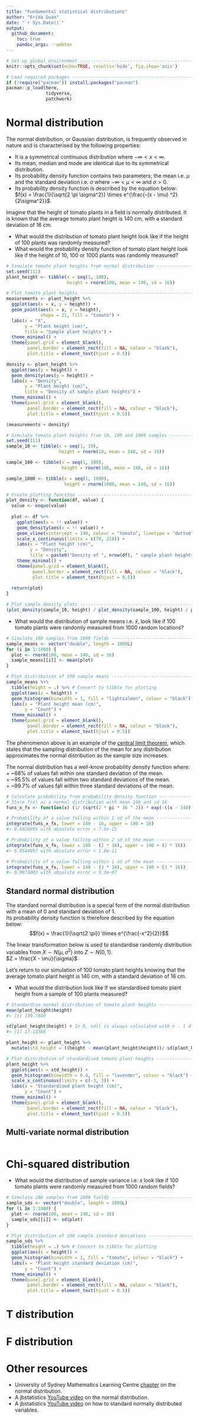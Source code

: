 ```yaml
---
title: "Fundamental statistical distributions"  
author: "Erika Duan"
date: "`r Sys.Date()`"
output:
  github_document:
    toc: true
    pandoc_args: --webtex   
---
```


```r
# Set up global environment ----------------------------------------------------
knitr::opts_chunk$set(echo=TRUE, results='hide', fig.show='asis')  
```


```r
# Load required packages -------------------------------------------------------  
if (!require("pacman")) install.packages("pacman")
pacman::p_load(here,  
               tidyverse,
               patchwork)   
```


# Normal distribution    

The normal distribution, or Gaussian distribution, is frequently observed in nature and is characterised by the following properties:    

+ It is a symmetrical continuous distribution where $-\infty < x < \infty$.   
+ Its mean, median and mode are identical due to its symmetrical distribution.  
+ Its probability density function contains two parameters; the mean i.e. $\mu$ and the standard deviation i.e. $\sigma$ where $-\infty < \mu < \infty$ and $\sigma > 0$.   
+ Its probability density function is described by the equation below:   
$f(x) = \frac{1}{\sqrt{2 \pi \sigma^2}} \times e^{\frac{-(x - \mu) ^2}{2\sigma^2}}$.      

Imagine that the height of tomato plants in a field is normally distributed. It is known that the average tomato plant height is 140 cm, with a standard deviation of 16 cm.

+ What would the distribution of tomato plant height look like if the height of 100 plants was randomly measured?
+ What would the probability density function of tomato plant height look like if the height of 10, 100 or 1000 plants was randomly measured?  

```r
# Simulate tomato plant heights from normal distribution -----------------------
set.seed(111)  
plant_height <- tibble(x = seq(1, 100),
                       height = rnorm(100, mean = 140, sd = 16))  

# Plot tomato plant heights ----------------------------------------------------
measurements <- plant_height %>%
  ggplot(aes(x = x, y = height)) + 
  geom_point(aes(x = x, y = height),
             shape = 21, fill = "tomato") + 
  labs(x = "X",
       y = "Plant height (cm)",
       title = "Sample plant heights") + 
  theme_minimal() +
  theme(panel.grid = element_blank(),
        panel.border = element_rect(fill = NA, colour = "black"),
        plot.title = element_text(hjust = 0.5)) 

density <- plant_height %>%
  ggplot(aes(y = height)) + 
  geom_density(aes(y = height)) + 
  labs(x = "Density",
       y = "Plant height (cm)",
       title = "Density of sample plant heights") + 
  theme_minimal() +
  theme(panel.grid = element_blank(),
        panel.border = element_rect(fill = NA, colour = "black"),
        plot.title = element_text(hjust = 0.5)) 

(measurements + density)
```

```r
# Simulate tomato plant heights from 10, 100 and 1000 samples ------------------ 
set.seed(111)
sample_10 <- tibble(x = seq(1, 10), 
                    height = rnorm(10, mean = 140, sd = 16))  

sample_100 <- tibble(x = seq(1, 100), 
                     height = rnorm(100, mean = 140, sd = 16))  

sample_1000 <- tibble(x = seq(1, 1000),
                      height = rnorm(1000, mean = 140, sd = 16))  

# Create plotting function -----------------------------------------------------
plot_density <- function(df, value) {
  value <- enquo(value)
  
  plot <- df %>%
    ggplot(aes(x = !! value)) + 
    geom_density(aes(x = !! value)) + 
    geom_vline(xintercept = 140, colour = "tomato", linetype = "dotted") +
    scale_x_continuous(limits = c(70, 210)) +
    labs(x = "Plant height (cm)",
         y = "Density",
         title = paste0("Density of ", nrow(df), " sample plant heights")) + 
    theme_minimal() +
    theme(panel.grid = element_blank(),
          panel.border = element_rect(fill = NA, colour = "black"),
          plot.title = element_text(hjust = 0.5))
  
  return(plot)
}

# Plot sample density plots ----------------------------------------------------
(plot_density(sample_10, height) / plot_density(sample_100, height) / plot_density(sample_1000, height))
```

+ What would the distribution of sample means i.e. $\bar x$, look like if 100 tomato plants were randomly measured from 1000 random locations?     

```r
# Simulate 100 samples from 1000 fields ----------------------------------------
sample_means <- vector("double", length = 1000L)
for (i in 1:1000) {
  plot <- rnorm(100, mean = 140, sd = 16)
  sample_means[[i]] <- mean(plot)    
}

# Plot distribution of 100 sample means ----------------------------------------
sample_means %>%
  tibble(height = .) %>% # Convert to tibble for plotting
  ggplot(aes(x = height)) +
  geom_histogram(binwidth = 1, fill = "lightsalmon", colour = "black") +
  labs(x = "Plant height mean (cm)",
       y = "Count") + 
  theme_minimal() +
  theme(panel.grid = element_blank(),
        panel.border = element_rect(fill = NA, colour = "black"),
        plot.title = element_text(hjust = 0.5))  
```

The phenomenon above is an example of the [central limit theorem](https://statisticsbyjim.com/basics/central-limit-theorem/), which states that the sampling distribution of the mean for any distribution approximates the normal distribution as the sample size increases.   

The normal distribution has a well-know probability density function where:  
+ ~68% of values fall within one standard deviation of the mean.    
+ ~95.5% of values fall within two standard deviations of the mean.   
+ ~99.7% of values fall within three standard deviations of the mean.    


```r
# Calculate probability from probability density function ----------------------
# Store f(x) as a normal distribution with mean 140 and sd 16      
funs_x_fx <- function(x) (1/ (sqrt(2 * pi * 16 ^ 2)) * exp(-((x - 140) ^ 2) / (2 * 16 ^ 2)))

# Probability of a value falling within 1 sd of the mean -----------------------  
integrate(funs_x_fx, lower = 140 - 16, upper = 140 + 16)
#> 0.6826895 with absolute error < 7.6e-15

# Probability of a value falling within 2 sd of the mean -----------------------  
integrate(funs_x_fx, lower = 140 - (2 * 16), upper = 140 + (2 * 16))
#> 0.9544997 with absolute error < 1.8e-11 

# Probability of a value falling within 1 sd of the mean -----------------------  
integrate(funs_x_fx, lower = 140 - (3 * 16), upper = 140 + (3 * 16))
#> 0.9973002 with absolute error < 9.3e-07  
```


## Standard normal distribution   

The standard normal distribution is a special form of the normal distribution with a mean of 0 and standard deviation of 1.    
Its probability density function is therefore described by the equation below:    
$$f(x) = \frac{1}{\sqrt{2 \pi}} \times e^{\frac{-x^2}{2}}$$     

The linear transformation below is used to standardise randomly distribution variables from $X \sim N(\mu, \sigma^2)$ into $Z \sim N(0, 1)$.   
$Z = \frac{X - \mu}{\sigma}$       

Let's return to our simulation of 100 tomato plant heights knowing that the average tomato plant height is 140 cm, with a standard deviation of 16 cm.    

+ What would the distribution look like if we standardised tomato plant height from a sample of 100 plants measured?      

```r
# Standardise normal distribution of tomato plant heights ----------------------
mean(plant_height$height)
#> [1] 139.7949

sd(plant_height$height) # In R, sd() is always calculated with n - 1 df
#> [1] 17.13368

plant_height <- plant_height %>%
  mutate(std_height = ((height - mean(plant_height$height))/ sd(plant_height$height)))  
```


```r
# Plot distribution of standardised tomato plant heights -----------------------
plant_height %>% 
  ggplot(aes(x = std_height)) +
  geom_histogram(binwidth = 0.4, fill = "lavender", colour = "black") +
  scale_x_continuous(limits = c(-3, 3)) + 
  labs(x = "Standardised plant height (cm)",
       y = "Count") + 
  theme_minimal() +
  theme(panel.grid = element_blank(),
        panel.border = element_rect(fill = NA, colour = "black"),
        plot.title = element_text(hjust = 0.5)) 
```


## Multi-variate normal distribution  

```r

```


# Chi-squared distribution    

+ What would the distribution of sample variance i.e. $s$ look like if 100 tomato plants were randomly measured from 1000 random fields?  

```r
# Simulate 100 samples from 1000 fields ----------------------------------------
sample_sds <- vector("double", length = 1000L)
for (i in 1:1000) {
  plot <- rnorm(100, mean = 140, sd = 16)
  sample_sds[[i]] <- sd(plot)    
}

# Plot distribution of 100 sample standard deviations --------------------------
sample_sds %>%
  tibble(height = .) %>% # Convert to tibble for plotting
  ggplot(aes(x = height)) +
  geom_histogram(binwidth = 1, fill = "tomato", colour = "black") +
  labs(x = "Plant height standard deviation (cm)",
       y = "Count") + 
  theme_minimal() +
  theme(panel.grid = element_blank(),
        panel.border = element_rect(fill = NA, colour = "black"),
        plot.title = element_text(hjust = 0.5))  
```


# T distribution   


# F distribution     


# Other resources  

+ University of Sydney Mathematics Learning Centre [chapter](https://www.sydney.edu.au/content/dam/students/documents/mathematics-learning-centre/normal-distribution.pdf) on the normal distribution.     
+ A jbstatistics [YouTube video](https://www.youtube.com/watch?v=iYiOVISWXS4) on the normal distribution.   
+ A jbstatistics [YouTube video](https://www.youtube.com/watch?v=4R8xm19DmPM) on how to standard normally distributed variables.    